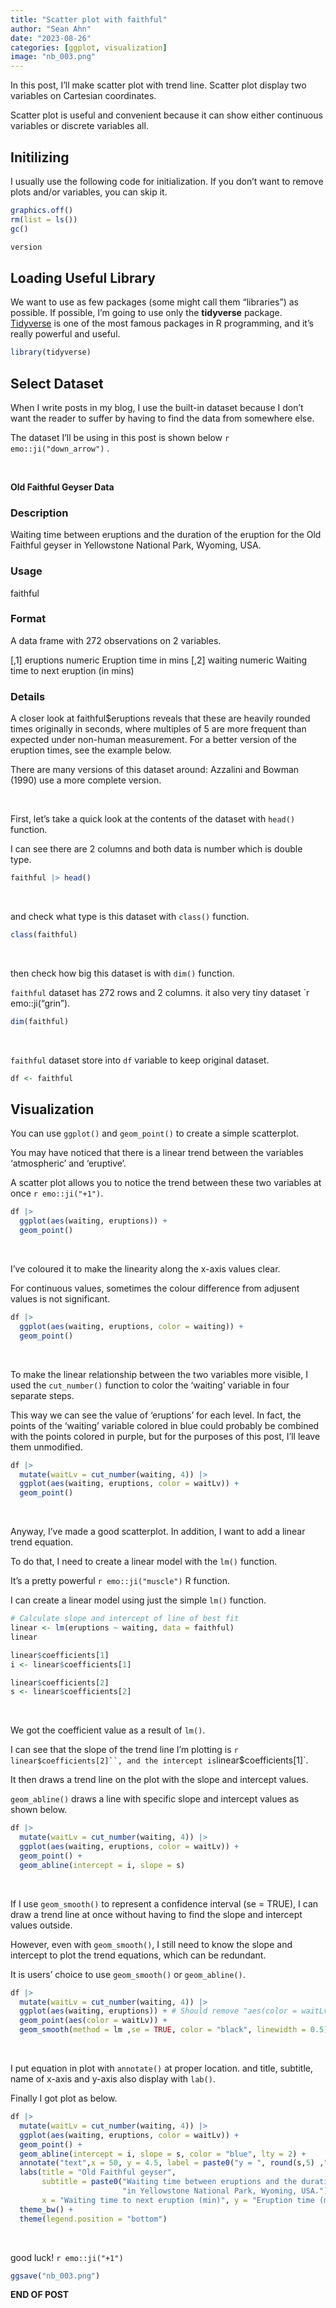 ```yaml
---
title: "Scatter plot with faithful"
author: "Sean Ahn"
date: "2023-08-26"
categories: [ggplot, visualization]
image: "nb_003.png"
---
```


In this post, I'll make scatter plot with trend line. Scatter plot display two variables on Cartesian coordinates. 

Scatter plot is useful and convenient because it can show either continuous variables or discrete variables all.

## Initilizing

I usually use the following code for initialization. If you don't want to remove plots and/or variables, you can skip it.

```r
graphics.off()
rm(list = ls())
gc()

```

```r
version
```

## Loading Useful Library

We want to use as few packages (some might call them "libraries") as possible. If possible, I'm going to use only the **tidyverse** package. [Tidyverse](https://www.tidyverse.org) is one of the most famous packages in R programming, and it's really powerful and useful.

```r
library(tidyverse)

```

## Select Dataset

When I write posts in my blog, I use the built-in dataset because I don't want the reader to suffer by having to find the data from somewhere else.

The dataset I'll be using in this post is shown below `r emo::ji("down_arrow")` .

<br>

**Old Faithful Geyser Data**

### Description

Waiting time between eruptions and the duration of the eruption for the Old Faithful geyser in Yellowstone National Park, Wyoming, USA.

### Usage

faithful

### Format

A data frame with 272 observations on 2 variables.

[,1]	eruptions	numeric	Eruption time in mins
[,2]	waiting	numeric	Waiting time to next eruption (in mins)

### Details

A closer look at faithful$eruptions reveals that these are heavily rounded times originally in seconds, where multiples of 5 are more frequent than expected under non-human measurement. For a better version of the eruption times, see the example below.

There are many versions of this dataset around: Azzalini and Bowman (1990) use a more complete version.

<br>

First, let's take a quick look at the contents of the dataset with `head()` function. 

I can see there are 2 columns and both data is number which is double type.  


```r
faithful |> head()

```

<br>

and check what type is this dataset with `class()` function.

```r
class(faithful)

```

<br>

then check how big this dataset is with `dim()` function. 

`faithful` dataset has 272 rows and 2 columns. it also very tiny dataset `r emo::ji("grin"). 

```r
dim(faithful)

```

<br>

`faithful` dataset store into `df` variable to keep original dataset.  

```r
df <- faithful

```

## Visualization

You can use `ggplot()` and `geom_point()` to create a simple scatterplot.  

You may have noticed that there is a linear trend between the variables 'atmospheric' and 'eruptive'.  

A scatter plot allows you to notice the trend between these two variables at once `r emo::ji("+1")`.  


```r
df |> 
  ggplot(aes(waiting, eruptions)) +
  geom_point()
```

<br>

I've coloured it to make the linearity along the x-axis values clear. 

For continuous values, sometimes the colour difference from adjusent values is not significant. 


```r
df |> 
  ggplot(aes(waiting, eruptions, color = waiting)) +
  geom_point()

```

<br>

To make the linear relationship between the two variables more visible, I used the `cut_number()` function to color the 'waiting' variable in four separate steps.

This way we can see the value of 'eruptions' for each level. In fact, the points of the 'waiting' variable colored in blue could probably be combined with the points colored in purple, but for the purposes of this post, I'll leave them unmodified.


```r
df |> 
  mutate(waitLv = cut_number(waiting, 4)) |> 
  ggplot(aes(waiting, eruptions, color = waitLv)) +
  geom_point()

```

<br>

Anyway, I've made a good scatterplot. In addition, I want to add a linear trend equation.   

To do that, I need to create a linear model with the `lm()` function.  

It's a pretty powerful `r emo::ji("muscle")` R function.  

I can create a linear model using just the simple `lm()` function.   

```r
# Calculate slope and intercept of line of best fit
linear <- lm(eruptions ~ waiting, data = faithful)
linear
```

```r
linear$coefficients[1]
i <- linear$coefficients[1]

```

```r
linear$coefficients[2]
s <- linear$coefficients[2]

```

<br>

We got the coefficient value as a result of `lm()`. 

I can see that the slope of the trend line I'm plotting is `r linear$coefficients[2]``, and the intercept is `linear$coefficients[1]`.   

It then draws a trend line on the plot with the slope and intercept values.

`geom_abline()` draws a line with specific slope and intercept values as shown below.


```r
df |> 
  mutate(waitLv = cut_number(waiting, 4)) |> 
  ggplot(aes(waiting, eruptions, color = waitLv)) +
  geom_point() +
  geom_abline(intercept = i, slope = s)

```

<br>

If I use `geom_smooth()` to represent a confidence interval (se = TRUE), I can draw a trend line at once without having to find the slope and intercept values outside.  

However, even with `geom_smooth()`, I still need to know the slope and intercept to plot the trend equations, which can be redundant. 

It is users' choice to use `geom_smooth()` or `geom_abline()`.


```r
df |> 
  mutate(waitLv = cut_number(waiting, 4)) |> 
  ggplot(aes(waiting, eruptions)) + # Should remove "aes(color = waitLv)" in ggplot()
  geom_point(aes(color = waitLv)) +
  geom_smooth(method = lm ,se = TRUE, color = "black", linewidth = 0.5) # BUT!! to extract equation you should using "lm()"

```

<br>

I put equation in plot with `annotate()` at proper location. and title, subtitle, name of x-axis and y-axis also display with `lab()`.  

Finally I got plot as below.  

```r
df |> 
  mutate(waitLv = cut_number(waiting, 4)) |> 
  ggplot(aes(waiting, eruptions, color = waitLv)) +
  geom_point() +
  geom_abline(intercept = i, slope = s, color = "blue", lty = 2) +
  annotate("text",x = 50, y = 4.5, label = paste0("y = ", round(s,5) ,"x +",round(i,5))) +
  labs(title = "Old Faithful geyser",
       subtitle = paste0("Waiting time between eruptions and the duration of the eruption for the Old Faithful geyser","\n",
                         "in Yellowstone National Park, Wyoming, USA."),
       x = "Waiting time to next eruption (min)", y = "Eruption time (min)", color = "Lv. of Wating Time") +
  theme_bw() +
  theme(legend.position = "bottom")

```

<br>

good luck! `r emo::ji("+1")`



```r
ggsave("nb_003.png")
```

<div class="right">
__END OF POST__
</div>